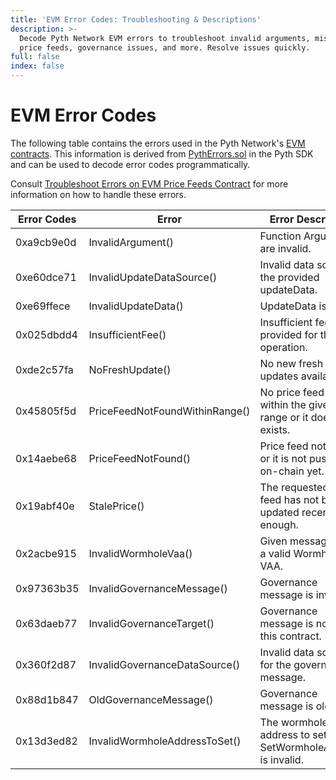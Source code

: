 ```yaml
---
title: 'EVM Error Codes: Troubleshooting & Descriptions'
description: >-
  Decode Pyth Network EVM errors to troubleshoot invalid arguments, missing
  price feeds, governance issues, and more. Resolve issues quickly.
full: false
index: false
---
```

# EVM Error Codes

The following table contains the errors used in the Pyth Network's [EVM contracts](https://github.com/pyth-network/pyth-crosschain/tree/a888ba318c0325c29070eaf5afcc3a4d443b058c/target_chains/ethereum/contracts/contracts).
This information is derived from [PythErrors.sol](https://github.com/pyth-network/pyth-crosschain/blob/a888ba318c0325c29070eaf5afcc3a4d443b058c/target_chains/ethereum/sdk/solidity/PythErrors.sol#L8)
in the Pyth SDK and can be used to decode error codes programmatically.

Consult [Troubleshoot Errors on EVM Price Feeds Contract](../troubleshoot/evm) for more information on how to handle these errors.

| Error Codes | Error                          | Error Description                                                |
| ----------- | ------------------------------ | ---------------------------------------------------------------- |
| 0xa9cb9e0d  | InvalidArgument()              | Function Arguments are invalid.                                  |
| 0xe60dce71  | InvalidUpdateDataSource()      | Invalid data source of the provided updateData.                  |
| 0xe69ffece  | InvalidUpdateData()            | UpdateData is invalid.                                           |
| 0x025dbdd4  | InsufficientFee()              | Insufficient fee provided for the operation.                     |
| 0xde2c57fa  | NoFreshUpdate()                | No new fresh updates available.                                  |
| 0x45805f5d  | PriceFeedNotFoundWithinRange() | No price feed found within the given range or it doesn't exists. |
| 0x14aebe68  | PriceFeedNotFound()            | Price feed not found or it is not pushed on-chain yet.           |
| 0x19abf40e  | StalePrice()                   | The requested price feed has not been updated recently enough.   |
| 0x2acbe915  | InvalidWormholeVaa()           | Given message is not a valid Wormhole VAA.                       |
| 0x97363b35  | InvalidGovernanceMessage()     | Governance message is invalid                                    |
| 0x63daeb77  | InvalidGovernanceTarget()      | Governance message is not for this contract.                     |
| 0x360f2d87  | InvalidGovernanceDataSource()  | Invalid data source for the governance message.                  |
| 0x88d1b847  | OldGovernanceMessage()         | Governance message is old.                                       |
| 0x13d3ed82  | InvalidWormholeAddressToSet()  | The wormhole address to set in SetWormholeAddress is invalid.    |
